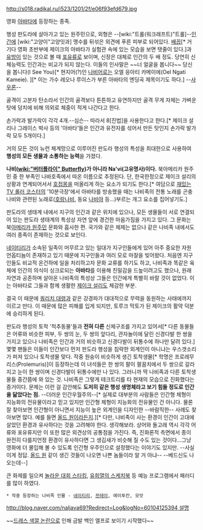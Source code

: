 http://s018.radikal.ru/i523/1201/2f/e06f93efd679.jpg

영화 [[아바타(영화)|아바타]]에 등장하는 종족.

행성 판도라에 살아가고 있는 원주민으로, 외형은 --[wiki:"트롤(워크래프트)"트롤]--[[인간]]에 [wiki:"고양이"고양잇과] 맹수를 뒤섞은 외견에 푸른 피부로 되어있다. [[배꼽]][* 거기다 영화 초반부에 제이크의 아바타가 실험관 속에 있는 모습을 보면 탯줄이 있다.]과 [[유방]]이 있는 것으로 볼 때 [[포유류]]로 보이며, 신장은 대체로 인간의 두 배 정도. 당연히 신체능력도 인간과는 비교가 되지 않는다. 이들의 인사말은 ~~너 얼굴을 봅니다~~ 당신을 봅니다(I See You)[* 현지어(?)인 [[나비어]]로는 오엘 응아티 카메이에(Oel Ngati Kameie). ][* 이는 가수 레오나 루이스가 부른 아바타의 엔딩곡 제목이기도 하다.] --[[사우론]]--

골격이 고분자 탄소라서 인간의 골격보다 튼튼하고 유연하지만 골격 무게 자체는 가벼운 탓에 덩치에 비해 의외로 체중이 적게 나간다고 한다.   

손가락과 발가락이 각각 4개.--심슨-- 따라서 8[진법]을 사용한다고 한다.[* 제이크 설리나 그레이스 박사 등의 '아바타'들은 인간과 유전자를 섞어서 만든 탓인지 손가락 발가락 모두 5개이다.]

거의 모든 것이 뉴런 체계망으로 이루어진 판도라 행성의 특성을 최대한으로 사용하여 '''행성의 모든 생물과 소통하는 능력'''을 가졌다.

'''나비([[wiki:"버터플라이" Butterfly]])가 아니라 Na'vi(고유명사)이다.''' 북아메리카 원주민 중 한 부족인 나바호족에서 따온 이름으로 추정된다. 단, 한국한정으로 제이크 설리의 상황과 연계되어서서 [[호접몽]]을 떠올리게 하는 요소가 되기도 한다.[* 여담으로 [[재밌는 TV 롤러 코스터]]의 '10분극장'에서 아바타를 방송했을 때는 나비족의 전통 노래를 곤충 나비와 관련된 노래로([[호랑나비]], 동요 [[나비야]] 등...)부르는 개그 요소를 집어넣기도.]

판도라의 생태계 내에서 지구의 인간과 같은 위치에 있으나, 모든 생물들이 서로 연결되어 있는 판도라 생태계의 특성상 자연 앞에 경건한 마음가짐을 가지고 있다. 그 문화는 북[[아메리카 원주민]] 문화와 흡사한 편. 국가와 같은 체제는 없으나 같은 나비족 내에서도 여러 종족이 존재하는 것으로 보인다. 

[[네이티리]]가 소속된 일족이 머무르고 있는 일대가 지구인들에게 있어 아주 중요한 자원 언옵티늄이 존재하고 있기 때문에 지구인들과 여러 모로 마찰을 빚어왔다. 처음엔 지구인들도 비교적 온건하에 일을 처리하고자 문화 교류를 하기도 하고, 나비족과 똑같은 육체에 인간의 의식이 싱크로되는 '''아바타'''를 이용해 친밀감을 드높이려고도 했으나, 원래 자연과 공존하며 살아온 나비족의 특성상 그들은 인간에게 특별히 바랄 것이 없었다. 이는 아바타로 그들과 함께 생활한 [[제이크 설리]]도 체감한 부분.

결국 이 때문에 [[쿼리치 대령]]과 같은 강경파가 대대적으로 무력을 동원하는 사태에까지 이르고 만다. 이 때문에 많은 피해를 입게 되지만, 토루크 막토가 된 제이크의 활약 덕분에 승리하게 된다.

판도라 행성의 토착 '척추동물'들과 '''전혀 다른''' 신체구조를 가지고 있어서[* 다른 동물들은 어류와 비슷한 피부, 두 쌍의 눈, 두 쌍의 앞다리, 관자놀이에 달린 신경다발 한 쌍을 가지고 있으나 나비족은 인간과 거의 비슷하고 신경다발이 뒤통수에 하나만 달려 있다.] 몇몇 팬들은 이들이 인간보다 먼저 판도라 행성을 침략한 외계인이 아니냐는 우스갯소리가 퍼져 있으나 토착생물 맞다. 작중 원숭이 비슷하게 생긴 토착생물[* 학명은 프로레무리스(Prolemuris)]이 등장하는데 이 녀석들은 한 쌍의 팔이 팔꿈치에서 두 쌍으로 갈라지고 눈이 한 쌍이며 신경다발이 뒤통수에만 나 있다. 그러니까 딱 나비족과 다른 토착생물들 중간쯤에 와 있는 것. 나비족은 그렇게 테크트리를 타 현재의 모습으로 진화했다는 증거이다. 문제는 이런 걸 감안해도 '''도저히 같은 행성 생명체라고 보기 힘들 정도로 인간을 닮았다는 점.''' --더러운 인간우월주의--[* 실제로 대부분의 사람들은 인간형 체형이 지능화의 전유물이라고 믿고 있지만 인간형 체형이 지능화의 전유물인 건 아니다. 물론 잘 찾아보면 인간형이 아니면서 지능이 높은 외계인을 디자인한 --바람직한-- 사례도 찾아보면 많다. 예를 들면 [[올드 원]]이라든지.][* 다만, 나비족이 사는 환경이 인간이 고대에 살았던 환경과 유사하다는 것을 고려해야 한다. 생각해보라. 상어와 돌고래 역시 각각 어류와 포유류지만 이 또한 많은 외견상의 공통점을 가진다. 즉, 진화론적 측면에서 종이 완전히 다를지언정 환경이 유사하다면 그 생김새가 비슷해 질 수도 있는 것이다...그냥 영화에 더 몰입해 볼 수 있도록 인간형 우주인으로 설정했다는 이야기도 있지만. --사실 이게 정답. [[올드 원]] 같이 생긴 것들이 나오면 나쁜 놈들이라 알 거 아냐-- --베드신도 나오는데--]

큰 화제를 일으켜 [[놀라운 대회 스타킹]], [[유희열의 스케치북]] 등 예능 프로그램에서 패러디를 많이 하였다.

 * 작중 등장하는 나비족 인물 - [[네이티리]], [[쯔테이]], 에이투칸, 모앗

[[http://blog.naver.com/naljava69?Redirect=Log&logNo=60104125394 설명]]

~~[[드레스 색깔 논란]]으로 인해 금발 백인 엘프로 보이기 시작했다~~
